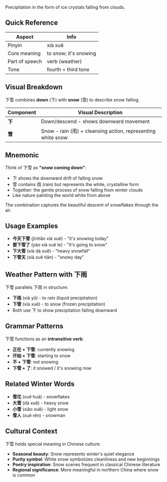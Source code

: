 Precipitation in the form of ice crystals falling from clouds.

## Quick Reference

| Aspect         | Info                      |
| -------------- | ------------------------- |
| Pinyin         | xià xuě                   |
| Core meaning   | to snow; it's snowing     |
| Part of speech | verb (weather)            |
| Tone           | fourth + third tone       |

## Visual Breakdown

下雪 combines **down** (下) with **snow** (雪) to describe snow falling.

| Component | Visual Description                                          |
| --------- | ----------------------------------------------------------- |
| **下**    | Down/descend - shows downward movement                     |
| **雪**    | Snow - rain (雨) + cleansing action, representing white snow |

## Mnemonic

Think of 下雪 as **"snow coming down"**:

- 下 shows the downward drift of falling snow
- 雪 contains 雨 (rain) but represents the white, crystalline form  
- Together: the gentle process of snow falling from winter clouds
- Like nature painting the world white from above

The combination captures the beautiful descent of snowflakes through the air.

## Usage Examples

- **今天下雪** (jīntiān xià xuě) - "it's snowing today"
- **要下雪了** (yào xià xuě le) - "it's going to snow"
- **下大雪** (xià dà xuě) - "heavy snowfall"
- **下雪天** (xià xuě tiān) - "snowy day"

## Weather Pattern with 下雨

下雪 parallels 下雨 in structure:

- **下雨** (xià yǔ) - to rain (liquid precipitation)
- **下雪** (xià xuě) - to snow (frozen precipitation)
- Both use 下 to show precipitation falling downward

## Grammar Patterns

下雪 functions as an **intransitive verb**:

- **正在 + 下雪**: currently snowing
- **开始 + 下雪**: starting to snow
- **不 + 下雪**: not snowing
- **下雪 + 了**: it snowed / it's snowing now

## Related Winter Words

- **雪花** (xuě huā) - snowflakes
- **大雪** (dà xuě) - heavy snow
- **小雪** (xiǎo xuě) - light snow
- **雪人** (xuě rén) - snowman

## Cultural Context

下雪 holds special meaning in Chinese culture:
- **Seasonal beauty**: Snow represents winter's quiet elegance
- **Purity symbol**: White snow symbolizes cleanliness and new beginnings
- **Poetry inspiration**: Snow scenes frequent in classical Chinese literature
- **Regional significance**: More meaningful in northern China where snow is common
